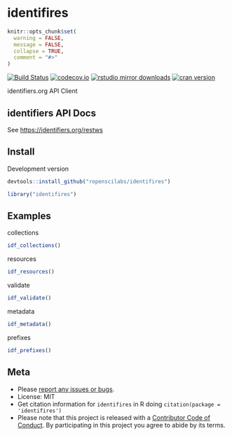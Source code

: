 identifires
===========

```r
knitr::opts_chunk$set(
  warning = FALSE,
  message = FALSE,
  collapse = TRUE,
  comment = "#>"
)
```

[![Build Status](https://travis-ci.org/ropenscilabs/identifires.svg?branch=master)](https://travis-ci.org/ropenscilabs/identifires)
[![codecov.io](https://codecov.io/github/ropenscilabs/identifires/coverage.svg?branch=master)](https://codecov.io/github/ropenscilabs/identifires?branch=master)
[![rstudio mirror downloads](http://cranlogs.r-pkg.org/badges/identifires)](https://github.com/metacran/cranlogs.app)
[![cran version](http://www.r-pkg.org/badges/version/identifires)](https://cran.r-project.org/package=identifires)

identifiers.org API Client

## identifiers API Docs

See <https://identifiers.org/restws>

## Install

Development version

```r
devtools::install_github("ropenscilabs/identifires")
```

```r
library("identifires")
```

## Examples

collections

```r
idf_collections()
```

resources

```r
idf_resources()
```

validate

```r
idf_validate()
```

metadata

```r
idf_metadata()
```

prefixes

```r
idf_prefixes()
```

## Meta

* Please [report any issues or bugs](https://github.com/ropenscilabs/identifires/issues).
* License: MIT
* Get citation information for `identifires` in R doing `citation(package = 'identifires')`
* Please note that this project is released with a [Contributor Code of Conduct](CODE_OF_CONDUCT.md). By participating in this project you agree to abide by its terms.
